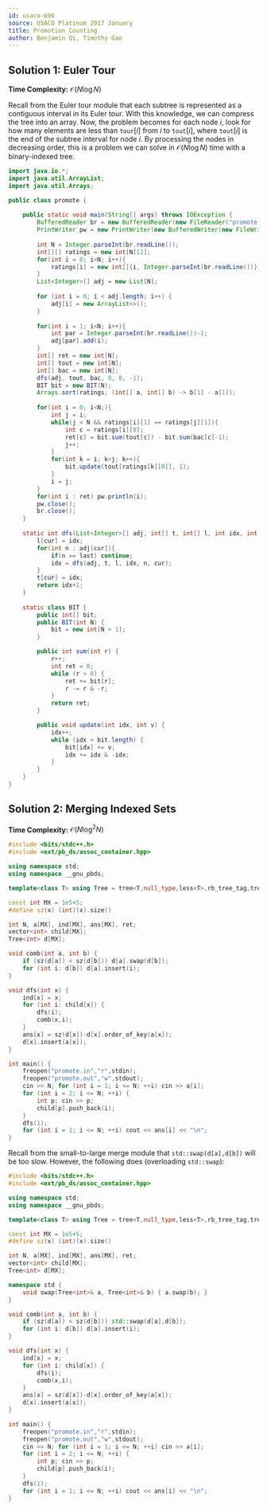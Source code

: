 ```yaml
---
id: usaco-696
source: USACO Platinum 2017 January
title: Promotion Counting
author: Benjamin Qi, Timothy Gao
---
```


## Solution 1: Euler Tour
**Time Complexity:** $\mathcal{O}(N\log N)$

Recall from the Euler tour module that each subtree is represented as a contiguous interval in its Euler tour. With this knowledge, we can compress the tree into an array. Now, the problem becomes for each node $i$, look for how many elements are less than $\texttt{tour}[i]$ from $i$ to $\texttt{tout}[i]$, where $\texttt{tout}[i]$ is the end of the subtree interval for node $i$. By processing the nodes in decreasing order, this is a problem we can solve in $\mathcal{O}(N \log N)$ time with a binary-indexed tree.

```java
import java.io.*;
import java.util.ArrayList;
import java.util.Arrays;

public class promote {
    
    public static void main(String[] args) throws IOException {
        BufferedReader br = new BufferedReader(new FileReader("promote.in"));
        PrintWriter pw = new PrintWriter(new BufferedWriter(new FileWriter("promote.out")));
     
        int N = Integer.parseInt(br.readLine());
        int[][] ratings = new int[N][2];
        for(int i = 0; i<N; i++){
            ratings[i] = new int[]{i, Integer.parseInt(br.readLine())};
        }
        List<Integer>[] adj = new List[N];
        
        for (int i = 0; i < adj.length; i++) {
            adj[i] = new ArrayList<>();
        }
        
        for(int i = 1; i<N; i++){
            int par = Integer.parseInt(br.readLine())-1;
            adj[par].add(i);
        }
        int[] ret = new int[N];
        int[] tout = new int[N];
        int[] bac = new int[N];
        dfs(adj, tout, bac, 0, 0, -1);
        BIT bit = new BIT(N);
        Arrays.sort(ratings, (int[] a, int[] b) -> b[1] - a[1]);
        
        for(int i = 0; i<N;){
            int j = i;
            while(j < N && ratings[i][1] == ratings[j][1]){
                int c = ratings[i][0];
                ret[c] = bit.sum(tout[c]) - bit.sum(bac[c]-1);
                j++;
            }
            for(int k = i; k<j; k++){
                bit.update(tout[ratings[k][0]], 1);
            }
            i = j;
        }
        for(int i : ret) pw.println(i);
        pw.close();
        br.close();
    }
    
    static int dfs(List<Integer>[] adj, int[] t, int[] l, int idx, int cur, int last){
        l[cur] = idx;
        for(int n : adj[cur]){
            if(n == last) continue;
            idx = dfs(adj, t, l, idx, n, cur);
        }
        t[cur] = idx;
        return idx+1;
    }
    
    static class BIT {
        public int[] bit;
        public BIT(int N) {
            bit = new int[N + 1];
        }

        public int sum(int r) {
            r++;
            int ret = 0;
            while (r > 0) {
                ret += bit[r];
                r -= r & -r;
            }
            return ret;
        }

        public void update(int idx, int v) {
            idx++;
            while (idx < bit.length) {
                bit[idx] += v;
                idx += idx & -idx;
            }
        }
    }
}
```

## Solution 2: Merging Indexed Sets

**Time Complexity:** $\mathcal{O}(N\log ^2N)$

```cpp
#include <bits/stdc++.h>
#include <ext/pb_ds/assoc_container.hpp>

using namespace std;
using namespace __gnu_pbds;

template<class T> using Tree = tree<T,null_type,less<T>,rb_tree_tag,tree_order_statistics_node_update>;

const int MX = 1e5+5;
#define sz(x) (int)(x).size()

int N, a[MX], ind[MX], ans[MX], ret;
vector<int> child[MX];
Tree<int> d[MX];

void comb(int a, int b) {
	if (sz(d[a]) < sz(d[b])) d[a].swap(d[b]);
	for (int i: d[b]) d[a].insert(i);
}

void dfs(int x) {
	ind[x] = x;
	for (int i: child[x]) {
		dfs(i);
		comb(x,i);
	}
	ans[x] = sz(d[x])-d[x].order_of_key(a[x]);
	d[x].insert(a[x]);
}

int main() {
	freopen("promote.in","r",stdin);
	freopen("promote.out","w",stdout);
	cin >> N; for (int i = 1; i <= N; ++i) cin >> a[i];
	for (int i = 2; i <= N; ++i) {
		int p; cin >> p;
		child[p].push_back(i);
	}
	dfs(1);
	for (int i = 1; i <= N; ++i) cout << ans[i] << "\n";
}
```

Recall from the small-to-large merge module that `std::swap(d[a],d[b])` will be too slow. However,
the following does (overloading `std::swap`):

```cpp
#include <bits/stdc++.h>
#include <ext/pb_ds/assoc_container.hpp>

using namespace std;
using namespace __gnu_pbds;

template<class T> using Tree = tree<T,null_type,less<T>,rb_tree_tag,tree_order_statistics_node_update>;

const int MX = 1e5+5;
#define sz(x) (int)(x).size()

int N, a[MX], ind[MX], ans[MX], ret;
vector<int> child[MX];
Tree<int> d[MX];

namespace std {
	void swap(Tree<int>& a, Tree<int>& b) { a.swap(b); }
}

void comb(int a, int b) {
	if (sz(d[a]) < sz(d[b])) std::swap(d[a],d[b]);
	for (int i: d[b]) d[a].insert(i);
}

void dfs(int x) {
	ind[x] = x;
	for (int i: child[x]) {
		dfs(i);
		comb(x,i);
	}
	ans[x] = sz(d[x])-d[x].order_of_key(a[x]);
	d[x].insert(a[x]);
}

int main() {
	freopen("promote.in","r",stdin);
	freopen("promote.out","w",stdout);
	cin >> N; for (int i = 1; i <= N; ++i) cin >> a[i];
	for (int i = 2; i <= N; ++i) {
		int p; cin >> p;
		child[p].push_back(i);
	}
	dfs(1);
	for (int i = 1; i <= N; ++i) cout << ans[i] << "\n";
}
```
